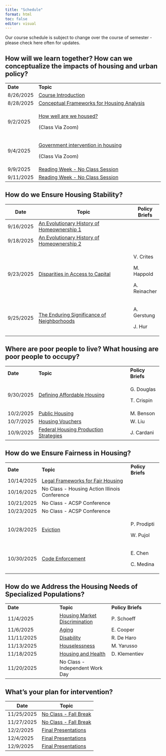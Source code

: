 ```yaml
---
title: "Schedule"
format: html
toc: false
editor: visual
---
```


Our course schedule is subject to change over the course of semester - please check here often for updates.

## How will we learn together? How can we conceptualize the impacts of housing and urban policy?

+-----------+-----------------------------------------------------------------+
| **Date**  | **Topic**                                                       |
+-----------+-----------------------------------------------------------------+
| 8/26/2025 | [Course Introduction](01_introduction.qmd)                      |
+-----------+-----------------------------------------------------------------+
| 8/28/2025 | [Conceptual Frameworks for Housing Analysis](02_conceptual.qmd) |
+-----------+-----------------------------------------------------------------+
| 9/2/2025  | [How well are we housed?](03_housed.qmd)                        |
|           |                                                                 |
|           | (Class Via Zoom)                                                |
+-----------+-----------------------------------------------------------------+
| 9/4/2025  | [Government intervention in housing](04_government.qmd)         |
|           |                                                                 |
|           | (Class Via Zoom)                                                |
+-----------+-----------------------------------------------------------------+
| 9/9/2025  | [Reading Week - No Class Session](05_readingwk.qmd)             |
+-----------+-----------------------------------------------------------------+
| 9/11/2025 | [Reading Week - No Class Session](05_readingwk.qmd)             |
+-----------+-----------------------------------------------------------------+

## How do we Ensure Housing Stability?

+-----------+---------------------------------------------------------------------+---------------+
| Date      | Topic                                                               | Policy Briefs |
+===========+=====================================================================+===============+
| 9/16/2025 | [An Evolutionary History of Homeownership 1](07_homeownership.qmd)  |               |
+-----------+---------------------------------------------------------------------+---------------+
| 9/18/2025 | [An Evolutionary History of Homeownership 2](08_homeownership2.qmd) |               |
+-----------+---------------------------------------------------------------------+---------------+
| 9/23/2025 | [Disparities in Access to Capital](09_homeownership3)               | V. Crites     |
|           |                                                                     |               |
|           |                                                                     | M. Happold    |
|           |                                                                     |               |
|           |                                                                     | A. Reinacher  |
+-----------+---------------------------------------------------------------------+---------------+
| 9/25/2025 | [The Enduring Significance of Neighborhoods](10_neighborhoods.qmd)  | A. Gerstung   |
|           |                                                                     |               |
|           |                                                                     | J. Hur        |
+-----------+---------------------------------------------------------------------+---------------+

## Where are poor people to live? What housing are poor people to occupy?

+-----------+------------------------------------------------------------+-------------------+
| **Date**  | **Topic**                                                  | **Policy Briefs** |
+-----------+------------------------------------------------------------+-------------------+
| 9/30/2025 | [Defining Affordable Housing](11_affordable.qmd)           | G. Douglas        |
|           |                                                            |                   |
|           |                                                            | T. Crispin        |
+-----------+------------------------------------------------------------+-------------------+
| 10/2/2025 | [Public Housing](12_publichousing.qmd)                     | M. Benson         |
+-----------+------------------------------------------------------------+-------------------+
| 10/7/2025 | [Housing Vouchers](13_fedassisted.qmd)                     | W. Liu            |
+-----------+------------------------------------------------------------+-------------------+
| 10/9/2025 | [Federal Housing Production Strategies](14_production.qmd) | J. Cardani        |
+-----------+------------------------------------------------------------+-------------------+

## How do we Ensure Fairness in Housing?

+------------+---------------------------------------------------------+-------------------+
| **Date**   | **Topic**                                               | **Policy Briefs** |
+------------+---------------------------------------------------------+-------------------+
| 10/14/2025 | [Legal Frameworks for Fair Housing](15_fairhousing.qmd) |                   |
+------------+---------------------------------------------------------+-------------------+
| 10/16/2025 | No Class - Housing Action Illinois Conference           |                   |
+------------+---------------------------------------------------------+-------------------+
| 10/21/2025 | No Class - ACSP Conference                              |                   |
+------------+---------------------------------------------------------+-------------------+
| 10/23/2025 | No Class - ACSP Conference                              |                   |
+------------+---------------------------------------------------------+-------------------+
| 10/28/2025 | [Eviction](19_eviction.qmd)                             | P. Prodipti       |
|            |                                                         |                   |
|            |                                                         | W. Pujol          |
+------------+---------------------------------------------------------+-------------------+
| 10/30/2025 | [Code Enforcement](20_hsgenv.qmd)                       | E. Chen           |
|            |                                                         |                   |
|            |                                                         | C. Medina         |
+------------+---------------------------------------------------------+-------------------+

## How do we Address the Housing Needs of Specialized Populations?

|  |  |  |
|----|----|----|
| **Date** | **Topic** | **Policy Briefs** |
| 11/4/2025 | [Housing Market Discrimination](21_discrimination.qmd) | P. Schoeff |
| 11/6/2025 | [Aging](22_aging.qmd) | E. Cooper |
| 11/11/2025 | [Disability](23_disability.qmd) | R. De Haro |
| 11/13/2025 | [Houselessness](24_houselessness.qmd) | M. Yarusso |
| 11/18/2025 | [Housing and Health](25_health.qmd) | D. Klementiev |
| 11/20/2025 | No Class - Independent Work Day |  |

## What's your plan for intervention?

| Date       | Topic                                       |
|------------|---------------------------------------------|
| 11/25/2025 | [No Class - Fall Break](27_break.qmd)       |
| 11/27/2025 | [No Class - Fall Break](28_break.qmd)       |
| 12/2/2025  | [Final Presentations](29_presentations.qmd) |
| 12/4/2025  | [Final Presentations](30_presentations.qmd) |
| 12/9/2025  | [Final Presentations](31_presentations.qmd) |
